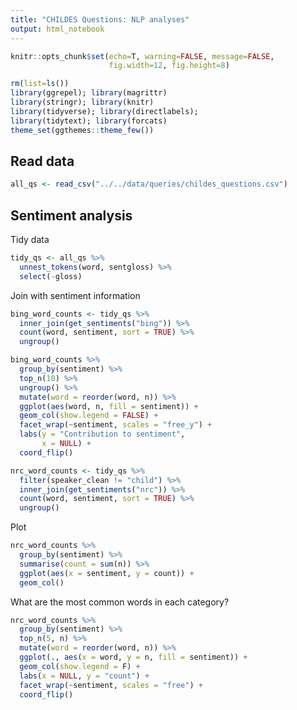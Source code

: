 ```yaml
---
title: "CHILDES Questions: NLP analyses"
output: html_notebook
---
```


```r
knitr::opts_chunk$set(echo=T, warning=FALSE, message=FALSE,
                      fig.width=12, fig.height=8)
```

```r
rm(list=ls())
library(ggrepel); library(magrittr)
library(stringr); library(knitr)
library(tidyverse); library(directlabels); 
library(tidytext); library(forcats)
theme_set(ggthemes::theme_few())
```

## Read data

```r
all_qs <- read_csv("../../data/queries/childes_questions.csv")
```


## Sentiment analysis

Tidy data

```r
tidy_qs <- all_qs %>% 
  unnest_tokens(word, sentgloss) %>% 
  select(-gloss)
```

Join with sentiment information

```r
bing_word_counts <- tidy_qs %>%
  inner_join(get_sentiments("bing")) %>%
  count(word, sentiment, sort = TRUE) %>%
  ungroup()
```

```r
bing_word_counts %>% 
  group_by(sentiment) %>%
  top_n(10) %>%
  ungroup() %>%
  mutate(word = reorder(word, n)) %>%
  ggplot(aes(word, n, fill = sentiment)) +
  geom_col(show.legend = FALSE) +
  facet_wrap(~sentiment, scales = "free_y") +
  labs(y = "Contribution to sentiment",
       x = NULL) +
  coord_flip()
```



```r
nrc_word_counts <- tidy_qs %>%
  filter(speaker_clean != "child") %>% 
  inner_join(get_sentiments("nrc")) %>%
  count(word, sentiment, sort = TRUE) %>%
  ungroup()
```
Plot

```r
nrc_word_counts %>% 
  group_by(sentiment) %>% 
  summarise(count = sum(n)) %>% 
  ggplot(aes(x = sentiment, y = count)) + 
  geom_col()
```

What are the most common words in each category?

```r
nrc_word_counts %>% 
  group_by(sentiment) %>% 
  top_n(5, n) %>% 
  mutate(word = reorder(word, n)) %>% 
  ggplot(., aes(x = word, y = n, fill = sentiment)) +
  geom_col(show.legend = F) +
  labs(x = NULL, y = "count") +
  facet_wrap(~sentiment, scales = "free") +
  coord_flip()

```

